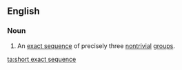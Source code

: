 ==English==
{{wikipedia}}
===Noun===
{{en-noun|sg=[[short]] [[exact sequence]]|s}}
#{{algebra}} An [[exact sequence]] of precisely three [[nontrivial]] [[group]]s.

[[ta:short exact sequence]]